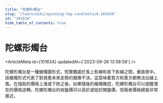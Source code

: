 ```yaml
---
title: "陀螺形燭台"
slug: "/learn/wiki/spinning-top-candlestick-101634"
id: "101634"
hide_table_of_contents: true
---
```



# 陀螺形燭台

<ArticleMeta id={101634} updatedAt={'2023-09-26 13:58:58'} />
<div className='border-solid border-b border-t-0 my-4 border-[var(--ifm-color-gray-300)]' />

陀螺形燭台是一種蠟燭圖形式，短實體處於長上影線和長下影線之間，垂直居中。該蠟燭形式代表了對資產未來走勢的猶豫不決。這意味着買方和賣方都無法佔據上風。在強勁的價格上漲或下跌之後，如果隨後的蠟燭確認，陀螺形燭台可以提醒潛在的價格逆轉。陀螺形燭台的收盤價可以高於或低於開盤價，但兩者價格總是非常接近。
